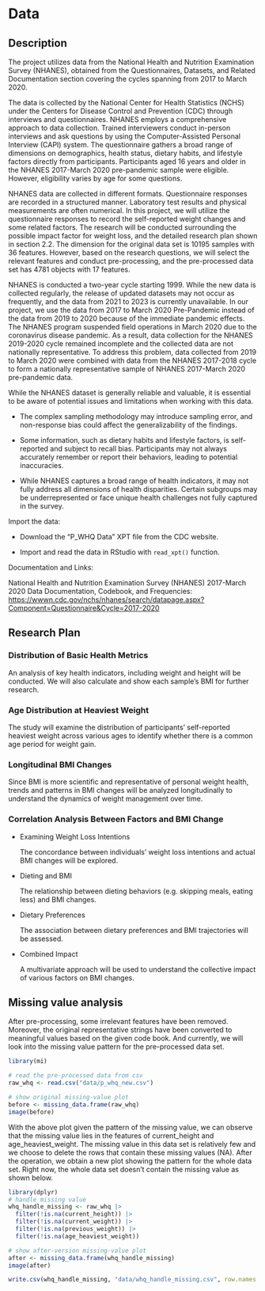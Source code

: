 # Data

## Description

The project utilizes data from the National Health and Nutrition Examination Survey (NHANES), obtained from the Questionnaires, Datasets, and Related Documentation section covering the cycles spanning from 2017 to March 2020.

The data is collected by the National Center for Health Statistics (NCHS) under the Centers for Disease Control and Prevention (CDC) through interviews and questionnaires. NHANES employs a comprehensive approach to data collection. Trained interviewers conduct in-person interviews and ask questions by using the Computer-Assisted Personal Interview (CAPI) system. The questionnaire gathers a broad range of dimensions on demographics, health status, dietary habits, and lifestyle factors directly from participants. Participants aged 16 years and older in the NHANES 2017-March 2020 pre-pandemic sample were eligible. However, eligibility varies by age for some questions.

NHANES data are collected in different formats. Questionnaire responses are recorded in a structured manner. Laboratory test results and physical measurements are often numerical. In this project, we will utilize the questionnaire responses to record the self-reported weight changes and some related factors. The research will be conducted surrounding the possible impact factor for weight loss, and the detailed research plan shown in section 2.2. The dimension for the original data set is 10195 samples with 36 features. However, based on the research questions, we will select the relevant features and conduct pre-processing, and the pre-processed data set has 4781 objects with 17 features.

NHANES is conducted a two-year cycle starting 1999. While the new data is collected regularly, the release of updated datasets may not occur as frequently, and the data from 2021 to 2023 is currently unavailable. In our project, we use the data from 2017 to March 2020 Pre-Pandemic instead of the data from 2019 to 2020 because of the immediate pandemic effects. The NHANES program suspended field operations in March 2020 due to the coronavirus disease pandemic. As a result, data collection for the NHANES 2019-2020 cycle remained incomplete and the collected data are not nationally representative. To address this problem, data collected from 2019 to March 2020 were combined with data from the NHANES 2017-2018 cycle to form a nationally representative sample of NHANES 2017-March 2020 pre-pandemic data.

While the NHANES dataset is generally reliable and valuable, it is essential to be aware of potential issues and limitations when working with this data.

-   The complex sampling methodology may introduce sampling error, and non-response bias could affect the generalizability of the findings.

-   Some information, such as dietary habits and lifestyle factors, is self-reported and subject to recall bias. Participants may not always accurately remember or report their behaviors, leading to potential inaccuracies.

-   While NHANES captures a broad range of health indicators, it may not fully address all dimensions of health disparities. Certain subgroups may be underrepresented or face unique health challenges not fully captured in the survey.

Import the data:

-   Download the "P_WHQ Data" XPT file from the CDC website.

-   Import and read the data in RStudio with `read_xpt()` function.

Documentation and Links:

National Health and Nutrition Examination Survey (NHANES) 2017-March 2020 Data Documentation, Codebook, and Frequencies: <https://wwwn.cdc.gov/nchs/nhanes/search/datapage.aspx?Component=Questionnaire&Cycle=2017-2020>

## Research Plan

### Distribution of Basic Health Metrics

An analysis of key health indicators, including weight and height will be conducted. We will also calculate and show each sample's BMI for further research.

### Age Distribution at Heaviest Weight

The study will examine the distribution of participants' self-reported heaviest weight across various ages to identify whether there is a common age period for weight gain.

### Longitudinal BMI Changes

Since BMI is more scientific and representative of personal weight health, trends and patterns in BMI changes will be analyzed longitudinally to understand the dynamics of weight management over time.

### Correlation Analysis Between Factors and BMI Change

-   Examining Weight Loss Intentions

    The concordance between individuals' weight loss intentions and actual BMI changes will be explored.

-   Dieting and BMI

    The relationship between dieting behaviors (e.g. skipping meals, eating less) and BMI changes.

-   Dietary Preferences

    The association between dietary preferences and BMI trajectories will be assessed.

-   Combined Impact

    A multivariate approach will be used to understand the collective impact of various factors on BMI changes.

## Missing value analysis

After pre-processing, some irrelevant features have been removed. Moreover, the original representative strings have been converted to meaningful values based on the given code book. And currently, we will look into the missing value pattern for the pre-processed data set.

```r

library(mi)

# read the pre-processed data from csv
raw_whq <- read.csv("data/p_whq_new.csv")

# show original missing-value plot
before <- missing_data.frame(raw_whq)
image(before)
```

With the above plot given the pattern of the missing value, we can observe that the missing value lies in the features of current_height and age_heaviest_weight. The missing value in this data set is relatively few and we choose to delete the rows that contain these missing values (NA). After the operation, we obtain a new plot showing the pattern for the whole data set. Right now, the whole data set doesn't contain the missing value as shown below.

```r
library(dplyr)
# handle missing value
whq_handle_missing <- raw_whq |>
  filter(!is.na(current_height)) |>
  filter(!is.na(current_weight)) |>
  filter(!is.na(previous_weight)) |>
  filter(!is.na(age_heaviest_weight))

# show after-version missing-value plot
after <- missing_data.frame(whq_handle_missing)
image(after)

write.csv(whq_handle_missing, "data/whq_handle_missing.csv", row.names = FALSE)
```
